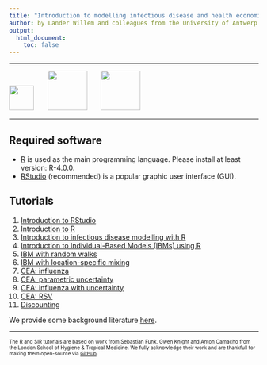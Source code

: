```yaml
---
title: "Introduction to modelling infectious disease and health economics in R"
author: by Lander Willem and colleagues from the University of Antwerp and Hasselt University as part of the SIMID consortium
output:
  html_document:
    toc: false  
---
```


<hr>
<img src="ext_fig/logo_chermid.png" height="50px"> &nbsp; &nbsp;&nbsp;&nbsp;
<img src="ext_fig/logo_dsi.png" height="80px"> &nbsp; &nbsp;&nbsp;&nbsp;
<img src="ext_fig/logo_simid_yellow.png" height="80px">
<hr>


## Required software
* [R](http://cran.r-project.org) is used as the main programming language. Please install at least version: R-4.0.0.
* [RStudio](http://www.rstudio.com/products/rstudio/download/) (recommended) is a popular graphic user interface (GUI).

## Tutorials

1. [Introduction to RStudio](intro_to_RStudio.html)
2. [Introduction to R](intro_to_r.html)
3. [Introduction to infectious disease modelling with R](intro_to_SIR.html)
4. [Introduction to Individual-Based Models (IBMs) using R](intro_to_IBM_coding.html)
5. [IBM with random walks](intro_to_IBM_walk.html)
6. [IBM with location-specific mixing](intro_to_IBM_location.html)
7. [CEA: influenza](HTA_flu_basic.html)
8. [CEA: parametric uncertainty](HTA_flu_basic.html)
9. [CEA: influenza with uncertainty](HTA_flu_CEAresults.html)
<!-- 9. [Demo Uncertainty](HTA_flu_uncertainty.html) -->
<!-- 10. [Demo EVPPI](HTA_flu_evppi.html) -->
10. [CEA: RSV](HTA_RSV_dynamic.html)
11. [Discounting](example_discounting.html)

We provide some background literature [here](background_literature.html).

---
<!-- ## Lecture Slides -->

<!-- * [An introduction to infectious disease modelling and its applications](intro_modelling_chennai.pdf) -->
<!-- * [Introduction to stochastic modelling](intro_sto_modelling.pdf) -->
<!-- * [Why do we model infectious diseases? Policy and practicalities](interventions.pdf) -->
<!-- * [Model fitting and inference for infectious disease dynamics](intro_inference_chennai_slides.pdf) -->

<font size="1"> The R and SIR tutorials are based on work from Sebastian Funk, Gwen Knight and Anton Camacho from the London School of Hygiene & Tropical Medicine. We fully acknowledge their work and are thankfull for making them open-source via [GitHub](https://github.com/sbfnk/modelling).</font> 
